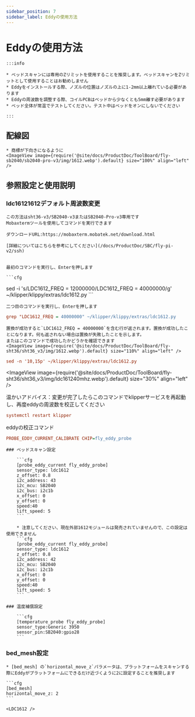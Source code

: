```yaml
---
sidebar_position: 7
sidebar_label: Eddyの使用方法
---
```




# Eddyの使用方法

    :::info

    * ベッドスキャンには専用のZリミットを使用することを推奨します。ベッドスキャンをZリミットとして使用することはお勧めしません
    * Eddyをインストールする際、ノズルの位置はノズルの上に1-2mm以上離れている必要があります
    * Eddyの周波数を調整する際、コイルPCBはベッドから少なくとも5mm離す必要があります
    * ベッド全体が常温でテストしてください。テスト中はベッドをオンにしないでください

    :::

## 配線図

    * 商標が下向きになるように
    <ImageView image={require('@site/docs/ProductDoc/ToolBoard/fly-sb2040/sb2040-pro-v3/img/1612.webp').default} size="100%" align="left" />


## 参照設定と使用説明

### ldc16121612デフォルト周波数変更
    この方法はsht36-v3/SB2040-v3またはSB2040-Pro-v3専用です
    Mobaxtermツールを使用してコマンドを実行できます

    ダウンロードURL:https://mobaxterm.mobatek.net/download.html
    
    [詳細についてはこちらを参考にしてください](/docs/ProductDoc/SBC/fly-pi-v2/ssh)


    最初のコマンドを実行し、Enterを押します

    ```cfg
sed -i 's/LDC1612_FREQ = 12000000/LDC1612_FREQ = 40000000/g' ~/klipper/klippy/extras/ldc1612.py
    ```

    二つ目のコマンドを実行し、Enterを押します
  ```cfg
grep "LDC1612_FREQ = 40000000" ~/klipper/klippy/extras/ldc1612.py
  ```
    置換が成功すると`LDC1612_FREQ = 40000000`を含む行が返されます。置換が成功したことになります。何も返されない場合は置換が失敗したことを示します。
    またはこのコマンドで成功したかどうかを確認できます
    <ImageView image={require('@site/docs/ProductDoc/ToolBoard/fly-sht36/sht36_v3/img/1612.webp').default} size="110%" align="left" />
```cfg
sed -n '10,15p' ~/klipper/klippy/extras/ldc1612.py
```
   <ImageView image={require('@site/docs/ProductDoc/ToolBoard/fly-sht36/sht36_v3/img/ldc161240mhz.webp').default} size="30%" align="left" />

   温かいアドバイス：変更が完了したらこのコマンドでklipperサービスを再起動し、再度eddyの周波数を校正してください
   ```cfg
   systemctl restart klipper
   ```
   eddyの校正コマンド
   ```cfg
   PROBE_EDDY_CURRENT_CALIBRATE CHIP=fly_eddy_probe
   ```

    ### ベッドスキャン設定

        ```cfg
        [probe_eddy_current fly_eddy_probe]
        sensor_type: ldc1612
        z_offset: 0.8
        i2c_address: 43
        i2c_mcu: SB2040
        i2c_bus: i2c1b
        x_offset: 0
        y_offset: 0
        speed:40
        lift_speed: 5
        ```

        * 注意してください、現在外部1612モジュールは発売されていませんので、この設定は使用できません
        ```cfg
        [probe_eddy_current fly_eddy_probe]
        sensor_type: ldc1612
        z_offset: 0.8
        i2c_address: 42
        i2c_mcu: SB2040
        i2c_bus: i2c1b
        x_offset: 0
        y_offset: 0
        speed:40
        lift_speed: 5
        ```

    ### 温度補償設定

        ```cfg
        [temperature_probe fly_eddy_probe]
        sensor_type:Generic 3950
        sensor_pin:SB2040:gpio28
        ```

### bed_mesh設定

    * [bed_mesh] の`horizontal_move_z`パラメータは、プラットフォームをスキャンする際にEddyがプラットフォームにできるだけ近づくように2に設定することを推奨します

    ```cfg
    [bed_mesh]
    horizontal_move_z: 2
    ```

    <LDC1612 />